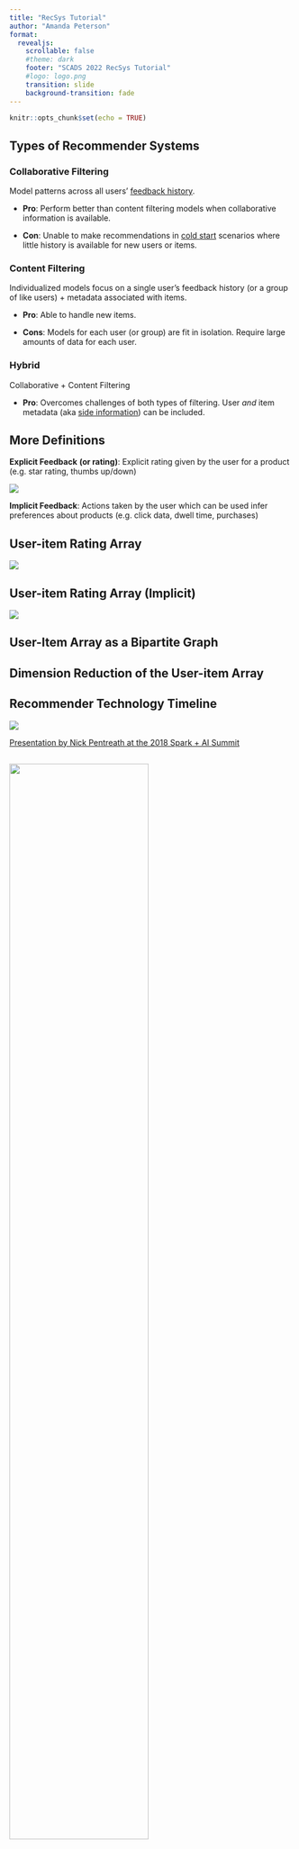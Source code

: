 ```yaml
---
title: "RecSys Tutorial"
author: "Amanda Peterson"
format: 
  revealjs:
    scrollable: false
    #theme: dark
    footer: "SCADS 2022 RecSys Tutorial"
    #logo: logo.png
    transition: slide
    background-transition: fade
---
```


```r
knitr::opts_chunk$set(echo = TRUE)
```

##  {background-iframe="https://amanda.rbind.io/"}

## Types of Recommender Systems

::: {.panel-tabset}

### Collaborative Filtering 

Model patterns across all users' [feedback history]{.underline}.

-   **Pro**: Perform better than content filtering models when collaborative information is available.

-   **Con**: Unable to make recommendations in [cold start]{.underline} scenarios where little history is available for new users or items.

### Content Filtering

Individualized models focus on a single user's feedback history (or a group of like users) + metadata associated with items.

-   **Pro**: Able to handle new items.

-   **Cons**: Models for each user (or group) are fit in isolation. Require large amounts of data for each user.

### Hybrid

Collaborative + Content Filtering

-   **Pro**: Overcomes challenges of both types of filtering. User *and* item metadata (aka [side information]{.underline}) can be included.

:::

## More Definitions

**Explicit Feedback** **(or rating)**: Explicit rating given by the user for a product (e.g. star rating, thumbs up/down)

![](images/star_rating.jpg) 

**Implicit Feedback**: Actions taken by the user which can be used infer preferences about products (e.g. click data, dwell time, purchases)

## User-item Rating Array

![](images/user_item_matrix.png) 


## User-item Rating Array (Implicit)

![](images/user_item_matrix_implicit.png) 

## User-Item Array as a Bipartite Graph

## Dimension Reduction of the User-item Array

## Recommender Technology Timeline {transition="slide-in none-out" auto-animate=true}

![](images/nick_pentreath_timeline.png) 

[Presentation by Nick Pentreath at the 2018 Spark + AI Summit](https://youtu.be/y_TzOOCJqxI)



## {transition="none" auto-animate=true}

![](images/nick_pentreath_timeline.png){fig-align="center" width=70%} 

![](images/red_arrow.png){.absolute top=25 left=110 width="50" height="25"}

**Item-item similarity**: Can be computed using cosine or Jaccard similarity, for example.

![](images/user_item_matrix_item_sim.png){fig-align="center" width=30%}



## {transition="none" auto-animate=true}

![](images/nick_pentreath_timeline.png){fig-align="center" width=70%} 


![](images/red_arrow.png){.absolute top=150 left=220 width="50" height="25"}


![](images/netflix_fig2.png){fig-align="center" width=30%}

[Matrix Facorization Techniques for Recommender Systems](http://citeseerx.ist.psu.edu/viewdoc/download?doi=10.1.1.147.8295&rep=rep1&type=pdf) by Koren, Bell, and Volinsky


## {transition="none" auto-animate=true}


![](images/nick_pentreath_timeline.png){fig-align="center" width=70%}

![](images/red_arrow.png){.absolute top=25 left=360 width="50" height="25"}

![](images/factorization_machine.png){fig-align="center" width=75%}

## NCF

![](https://gitlab.evoforge.org/arpete2/dlrs-catalog/-/raw/main/images/NCF.png)



## DeepFM

![](https://gitlab.evoforge.org/arpete2/dlrs-catalog/-/raw/main/images/DeepFM.png)


## DCNV2


![](https://gitlab.evoforge.org/arpete2/dlrs-catalog/-/raw/main/images/DCN-V2.png)

## DLRM

![](https://gitlab.evoforge.org/arpete2/dlrs-catalog/-/raw/main/images/DLRM.png)
## Deep Learning for RecSys: Additional Reading


## Evaluation Metrics for Recommendation Systems

![](images/evalrs.png){.absolute top=0 left=800 width="180" height="200"}

::: {.panel-tabset}


### Accuracy 

::: {.incremental}
  - Hit Rate at k (HR@k)
  - Mean Average Precision at k (MAP@k)
  - Normalized Discounted Cumulative Gain (NDCG@k)
  - Mean Percentile Rank (MPR@k)
  - MRR
:::
  
### Beyond accuracy

::: {.incremental}
  - Diversity at k
  - Novelty at k
:::

:::

## News Recommendation


## Guidance 

*Are we really making much progress? A worrying analysis of recent neural recommendation approaches.*

- Make code/analysis/tuning/data reproducible. 
- Use as many baseline algorithms as possible (including non-NN), 
- Use as many metrics as possible (some are better than others for different tasks)

## Microsoft GitHub Reop

https://github.com/microsoft/recommenders
